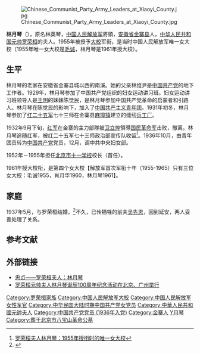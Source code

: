 [[File:Chinese_Communist_Party_Army_Leaders_at_Xiaoyi_County.jpg|thumb]]

'''林月琴'''（{{bd|1914年|1月18日|2003年|11月22日|catIdx=L}}），原名林英琴，[[中国人民解放军|中国人民解放军]]將領，[[安徽省|安徽省]][[金寨县|金寨县]]人，[[中华人民共和国元帅|中华人民共和国元帅]][[罗荣桓|罗荣桓]]的夫人。1955年被授予[[大校|大校]]军衔，是当时中国人民解放军唯一女大校（1955年唯一女大校是[[毛诚|毛诚]]，林月琴是1961年授大校）。

==生平==

林月琴的老家在安徽省金寨县城以西的南溪。她的父亲林维尹是[[中国共产党|中国共产党]]的地下工作者。1929年，林月琴参加了中国共产党组织的妇女运动讲习班。妇女运动讲习班领导人是[[王明|王明]]的妹妹陈觉民，是林月琴参加中国共产党革命的启蒙者和引路人。林月琴在陈觉民的影响下，加入了[[中国共产主义青年团|中国共产主义青年团]]。1931年初冬，林月琴参加了[[中国工农红军第二十五军|红二十五军]]七十三师在金寨县[[麻埠镇|麻埠镇]]建立的缝纫[[兵工厂|兵工厂]]。

1932年9月下旬，[[中国工农红军|红军]]在金寨的主力部隊被[[卫立煌|卫立煌]]領導[[国民革命军|国民革命军]]击败，撤离。林月琴追随红军，被红二十五军七十三师政治部宣传队收留<ref>[http://news.xinhuanet.com/politics/2012-01/25/c_122618772.html 罗荣桓夫人林月琴：1955年授衔时的唯一女大校]</ref>。1936年10月，由青年团员转为[[中国共产党|中国共产党]]党员，12月，调中共中央妇女部。

1952年－1955年担任[[北京市十一学校|北京市十一学校]]校长（首任）。

1961年授大校衔，是第四个女大校【解放军首次军衔十年（1955-1965）只有三位女大校：毛诚1955，肖月华1960，林月琴1961】。

== 家庭 ==

1937年5月，与罗荣桓结婚。<ref>{{Cite web |url=http://history.people.com.cn/n/2013/0820/c198452-22625711.html |title=罗荣桓新婚遭遇尴尬事 毛泽东也极为震惊 |access-date=2015-04-30 |archive-date=2020-10-30 |archive-url=https://web.archive.org/web/20201030220537/http://history.people.com.cn/n/2013/0820/c198452-22625711.html |dead-url=no }}</ref>不久，已传牺牲的前夫[[吴先恩|吴先恩]]，回到延安，两人妥善处理了关系。

==参考文献==
<div class="references-small">
<references></references>
</div>

==外部链接==
*[http://jishi.cntv.cn/people/zhongzhen/classpage/video/20100111/100382.shtml 忠贞——罗荣桓夫人：林月琴] {{Wayback|url=http://jishi.cntv.cn/people/zhongzhen/classpage/video/20100111/100382.shtml |date=20171023212329 }}
*[http://www.zgdsw.org.cn/n/2014/0127/c218989-24241953.html 罗荣桓元帅夫人林月琴诞辰100周年纪念活动在北京、广州举行] {{Wayback|url=http://www.zgdsw.org.cn/n/2014/0127/c218989-24241953.html |date=20160304125507 }}

{{罗荣桓家系}}

{{DEFAULTSORT:L}}
[[Category:罗荣桓家族|Category:罗荣桓家族]]
[[Category:中国人民解放军大校|Category:中国人民解放军大校]]
[[Category:中国人民解放军女性军官|Category:中国人民解放军女性军官]]
[[Category:中华民国大陆时期中国共产党女党员|Category:中华民国大陆时期中国共产党女党员]]
[[Category:中華人民共和國元帥夫人|Category:中華人民共和國元帥夫人]]
[[Category:中国共产党党员_(1936年入党)|Category:中国共产党党员 (1936年入党)]]
[[Category:金寨人|Category:金寨人]]
[[Category:林姓|Y月琴]]
[[Category:葬于北京市八宝山革命公墓|Category:葬于北京市八宝山革命公墓]]